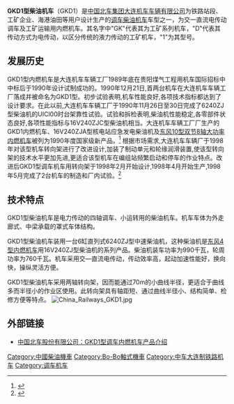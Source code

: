 {{noteTA
|G1=Railway
}}
{{Infobox Locomotive
| name = GKD1型
| image = China Railways GKD1 0071 20141122.jpg
| caption = 配属于[[南宁铁路局|南宁铁路局]][[柳州机务段|柳州机务段]]的第0071号GKD1型柴油机车停放在柳州机务段本部内，作为段内调车机车使用
| type = [[柴油机车|柴油机车]]
| origin = {{CHN}}
| builder = [[大连机车车辆|大连机车车辆]]
| serialnumber = 0001～0187；4001～4012
| builddate = 1990年-
| totalproduction  = 199台
| user = [[中华人民共和国铁道部|中华人民共和国铁道部]]<br>中国各地厂矿企业
| whytetype = 0-4-4-0
| uicclass = [[Bo-Bo|Bo'Bo']]
| gauge = 1,435毫米
| wheeldiameter = 
| axleload = 2lt ±3 % 吨
| wheelbase = 
| minimumcurve = 70米
| length = 15200毫米
| width = 3268毫米
| height = 4275毫米
| framesize = 
| weight = 84±3%吨
| fueltype = 
| fuelcap = 3200升
| lubecap = 700千克
| coolantcap = 
| watercap = 600千克
| sandcap = 600千克
| primemover = 
| enginepower = 990千瓦
| enginetype = 6240ZJ型柴油机
| transmission = 電力传动
| cylindercount = 
| cylindersize = 
| topspeed = 80公里/小时
| sustainedspeed = 12.3公里/小时
| poweroutput = 
| tractiveeffort = 300千牛（起动）<br />210千牛（持續）
| factorofadhesion = 
| locobrakes = 
| locobrakepower = 
| locobrakeforce = 
| trainbrakes =
| safety = 
| notes =
}}

'''GKD1型柴油机车'''（GKD1）是[[中国北车集团|中国北车集团]][[大连机车车辆有限公司|大连机车车辆有限公司]]为铁路站段、工矿企业、海港油田等用户设计生产的[[调车机车|调车]][[柴油机车|柴油机车]]车型之一，为交一直流电传动调车及工矿运输用内燃机车。其名字中"GK"代表其为工矿系列机车，"D"代表其传动方式为电传动，以区分传统的液力传动的工矿机车，"1"为其型号。

==发展历史==
GKD1型内燃机车是大连机车车辆工厂1989年底在贵阳煤气工程用机车国际招标中中标后于1990年设计试制成功的。1990年12月21日,首两台机车在大连机车车辆工厂落成并被命名为GKD1型。初步试验表明,机车性能良好,各项技术指标都达到了设计要求。在此以前,大连机车车辆工厂于1990年11月26日至30日完成了6240ZJ型柴油机的UICl00时台架靠性试验。试验和拆检表明,柴油机性能稳定,各零部件状态良好,各项性能指标与16V240ZJC型柴油机相当。大连机车车辆工厂厂生产的GKD1内燃机车、16V240ZJA型核电站应急发电柴油机及[[东风10型柴油机车|东风10型双节8轴大功率内燃机车]]被列为1990年度国家级新产品。<ref>{{cite journal |last1=本 |first1=刊通讯员 |title=大连机车车辆工厂制成760kWGKD_1型内燃机车 |journal=内燃机车 |date=1991 |issue=02 |pages=53 |url=http://kns.cnki.net/KCMS/detail/detail.aspx?dbcode=CJFQ&dbname=CJFD9093&filename=LRJX199102012&v=MDQ3OThyUEtUL0Jkckt4RjlETXJZOUVab1I4ZVgxTHV4WVM3RGgxVDNxVHJXTTFGckNVUkxLZVplZG9GeS9uVnI= |issn=1003-1820 |access-date=2018-12-17 |archive-date=2019-02-16 |archive-url=https://web.archive.org/web/20190216045134/http://kns.cnki.net/KCMS/detail/detail.aspx?dbcode=CJFQ&dbname=CJFD9093&filename=LRJX199102012&v=MDQ3OThyUEtUL0Jkckt4RjlETXJZOUVab1I4ZVgxTHV4WVM3RGgxVDNxVHJXTTFGckNVUkxLZVplZG9GeS9uVnI= |dead-url=no }}</ref>
根据市场需求,大连机车车辆厂于1998年对该型机车转向架进行了改进设计,加装了制动单元和轮缘润滑装置,使该型转向架的技术水平更加先进,更适合该型机车在编组站频繁启动和停车的作业特点。改进后GKD1型调车机车用转向架于1998年2月开始设计,1998年4月开始生产,1998年5月完成了2台机车的制造和厂内试验。<ref>{{cite journal |author1=丁凤铁 |author2=陈凤英 |title=GKD_1型调车机车用两轴转向架 |journal=内燃机车 |date=2000 |issue=02 |pages=22–27+1 |url=http://kns.cnki.net/KCMS/detail/detail.aspx?dbcode=CJFQ&dbname=CJFD2000&filename=LRJX200002004&v=MjQ2ODR1eFlTN0RoMVQzcVRyV00xRnJDVVJMS2VaZWRvRnkvblZycktLVC9CZHJHNEh0SE1yWTlGWUlSOGVYMUw=&uid=WEEvREcwSlJHSldTTEYzU3EycEdwTDFldktmTFE0K2hQNDAvMXNzOHFaUT0=$9A4hF_YAuvQ5obgVAqNKPCYcEjKensW4IQMovwHtwkF4VYPoHbKxJw!! |access-date=2018-12-17 |archive-date=2018-12-17 |archive-url=https://web.archive.org/web/20181217202404/http://kns.cnki.net/KCMS/detail/detail.aspx?dbcode=CJFQ&dbname=CJFD2000&filename=LRJX200002004&v=MjQ2ODR1eFlTN0RoMVQzcVRyV00xRnJDVVJMS2VaZWRvRnkvblZycktLVC9CZHJHNEh0SE1yWTlGWUlSOGVYMUw=&uid=WEEvREcwSlJHSldTTEYzU3EycEdwTDFldktmTFE0K2hQNDAvMXNzOHFaUT0=$9A4hF_YAuvQ5obgVAqNKPCYcEjKensW4IQMovwHtwkF4VYPoHbKxJw!! |dead-url=no }}</ref>

== 技术特点 ==
GKD1型柴油机车是电力传动的四轴调车、小运转用的柴油机车。机车车体为外走廊式、中梁承载的罩式车体结构。

GKD1型柴油机车装用一台6缸直列式6240ZJ型中速柴油机，这种柴油机是[[东风4型柴油机车|东风4型内燃机车]]用16V240ZJ型柴油机的系列产品。柴油机装车功率为990千瓦，轮周功率为760千瓦。机车采用交—直流电传动，传动效率高，起动加速性能好，换向快，操纵灵活方便。

GKD1型柴油机车采用两轴转向架，因而能通过70m的小曲线半径，更适合于曲线多而半径小的作业区使用。此转向架具有轴距短、通过曲线半径小、结构简单、检修方便等特点。
[[File:China_Railways_GKD1.jpg|thumb]]


== 外部链接 ==
*{{zh-hans}}[http://www.dloco.com/LISTS/product/_MAINPAGE/cpxs/default3.aspx?id=48 中国北车股份有限公司：GKD1型调车内燃机车产品介绍]{{Wayback|url=http://www.dloco.com/LISTS/product/_MAINPAGE/cpxs/default3.aspx?id=48 |date=20141129072806 }}

{{China-loco}}

[[Category:中國柴油機車|Category:中國柴油機車]]
[[Category:Bo-Bo軸式機車|Category:Bo-Bo軸式機車]]
[[Category:中车大连制铁路机车|Category:中车大连制铁路机车]]
[[Category:调车机车|Category:调车机车]]